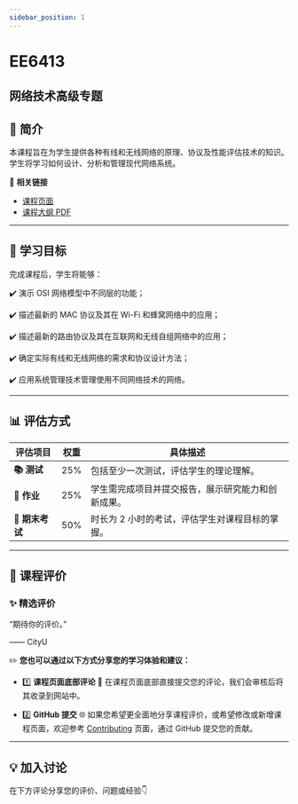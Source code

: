 ```yaml
---
sidebar_position: 1
---
```


# EE6413
## 网络技术高级专题

## **📘 简介**
本课程旨在为学生提供各种有线和无线网络的原理、协议及性能评估技术的知识。学生将学习如何设计、分析和管理现代网络系统。

🔗 **相关链接**
- [课程页面](https://www.cityu.edu.hk/catalogue/pg/202526/course/EE6413.htm)
- [课程大纲 PDF](https://www.cityu.edu.hk/catalogue/pg/202526/course/EE6413.pdf)

---

## **🎯 学习目标**

完成课程后，学生将能够：

✔️ 演示 OSI 网络模型中不同层的功能；

✔️ 描述最新的 MAC 协议及其在 Wi-Fi 和蜂窝网络中的应用；

✔️ 描述最新的路由协议及其在互联网和无线自组网络中的应用；

✔️ 确定实际有线和无线网络的需求和协议设计方法；

✔️ 应用系统管理技术管理使用不同网络技术的网络。

---

## **📊 评估方式**

| **评估项目**          | **权重** | **具体描述**                                                                                       |
|----------------------|---------|---------------------------------------------------------------------------------------------------|
| **📚 测试**            | 25%     | 包括至少一次测试，评估学生的理论理解。                                                            |
| **📝 作业**           | 25%     | 学生需完成项目并提交报告，展示研究能力和创新成果。                                                 |
| **📖 期末考试**       | 50%     | 时长为 2 小时的考试，评估学生对课程目标的掌握。                                                    |

---

## **💬 课程评价**

### ✨ **精选评价**
<div className={commentStyles.commentBox}>
    <p className={commentStyles.commentText}>
        “期待你的评价。”
    </p>
    <p className={commentStyles.commentAuthor}>—— CityU</p>
</div>

✏️ **您也可以通过以下方式分享您的学习体验和建议：**

- 1️⃣ **课程页面底部评论**
💬 在课程页面底部直接提交您的评论，我们会审核后将其收录到网站中。

- 2️⃣ **GitHub 提交**
🌐 如果您希望更全面地分享课程评价，或希望修改或新增课程页面，欢迎参考 [Contributing](/contributing) 页面，通过 GitHub 提交您的贡献。

---

## **💡 加入讨论**

在下方评论分享您的评价、问题或经验👇
<Utterances />
